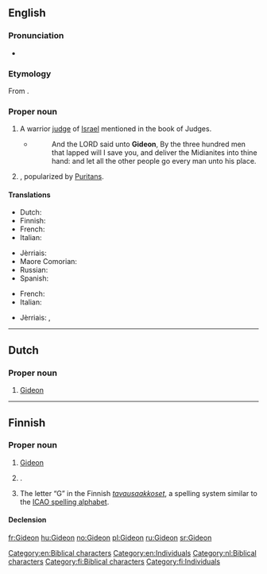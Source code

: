 ==English==

===Pronunciation===
* {{a|US}} {{IPA|/ˈɡɪdiən/|lang=en}}

===Etymology===
From {{etyl|he|en}} {{term|גִּדְעוֹן||Gideon|tr=gid'ón|lang=he}}.

===Proper noun===
{{en-proper noun}}

# A warrior [[judge]] of [[Israel]] mentioned in the book of Judges.
#* {{RQ:Authorized Version|Judges|7|7}}
#*: And the LORD said unto '''Gideon''', By the three hundred men that lapped will I save you, and deliver the Midianites into thine hand: and let all the other people go every man unto his place.
# {{given name|male|from=Hebrew}}, popularized by [[Puritan]]s.

====Translations====
{{trans-top|biblical character}}
* Dutch: {{t|nl|Gideon}}
* Finnish: {{t|fi|Gideon}}
* French: {{t|fr|Gédéon}}
* Italian: {{t+|it|Gedeone}}
{{trans-mid}}
* Jèrriais: {{t|roa-jer|Gudgion|m}}
* Maore Comorian: {{t|swb|Gideoni}}
* Russian: {{t|ru|Гедеон|m|sc=Cyrl|tr=Gedeón}}
* Spanish: {{t|es|Gedeón}}
{{trans-bottom}}

{{trans-top|male given name}}
* French: {{t|fr|Gédéon}}
* Italian: {{t+|it|Gedeone}}
{{trans-mid}}
* Jèrriais: {{t|roa-jer|Gudgion|m}}, {{t|roa-jer|Gédéon|m}}
{{trans-bottom}}

[[Category:en:Biblical characters]]
[[Category:en:Individuals]]

----

==Dutch==

===Proper noun===
{{nl-proper noun}}

# [[#English|Gideon]] {{gloss|biblical character}}

[[Category:nl:Biblical characters]]

----

==Finnish==

===Proper noun===
{{fi-proper noun}}

# [[#English|Gideon]] {{gloss|biblical character}}
# {{context|rare|lang=fi}} {{given name|male|lang=fi}}.
# The letter “G” in the Finnish ''[[tavausaakkoset]]'', a spelling system similar to the [[ICAO spelling alphabet]].

====Declension====
{{fi-decl-risti|Gideon|||a|i=0}}

[[Category:fi:Biblical characters]]
[[Category:fi:Individuals]]

[[fr:Gideon]]
[[hu:Gideon]]
[[no:Gideon]]
[[pl:Gideon]]
[[ru:Gideon]]
[[sr:Gideon]]